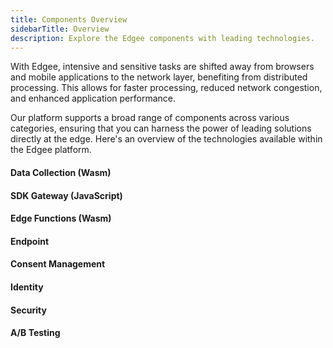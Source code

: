 ```yaml
---
title: Components Overview
sidebarTitle: Overview
description: Explore the Edgee components with leading technologies.
---
```



<EdgeeSdk />
With Edgee, intensive and sensitive tasks are shifted away from browsers and mobile
applications to the network layer, benefiting from distributed processing. This allows for faster
processing, reduced network congestion, and enhanced application performance.

Our platform supports a broad range of components across various categories, ensuring that you can harness the power of leading solutions
directly at the edge. Here's an overview of the technologies available within the Edgee platform.

#### Data Collection (Wasm)

<DataCollectionCatalog />

#### SDK Gateway (JavaScript)

<SdkGatewayCatalog />

#### Edge Functions (Wasm)

<EdgeFunctionCatalog />

#### Endpoint

<EndpointCatalog />

#### Consent Management

<ConsentManagementCatalog />

#### Identity

<IdentityCatalog />

#### Security

<SecurityCatalog />

#### A/B Testing

<AbTestingCatalog />

